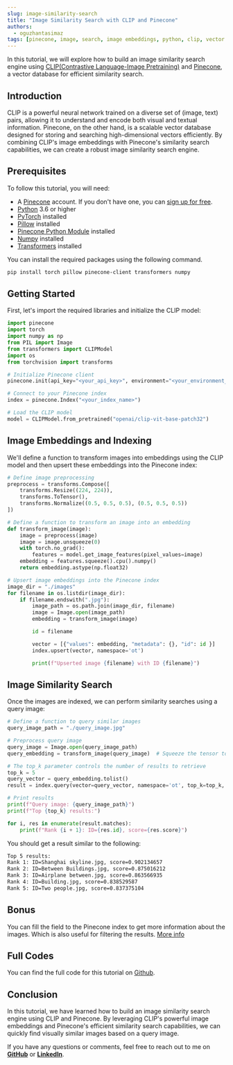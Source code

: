 ```yaml
---
slug: image-similarity-search
title: "Image Similarity Search with CLIP and Pinecone"
authors:
  - oguzhantasimaz
tags: [pinecone, image, search, image embeddings, python, clip, vector database, similarity search]
---
```


In this tutorial, we will explore how to build an image similarity search engine using [CLIP(Contrastive Language-Image Pretraining)](https://openai.com/blog/clip) and [Pinecone](https://www.pinecone.io/), a vector database for efficient similarity search. <br/>

## Introduction

CLIP is a powerful neural network trained on a diverse set of (image, text) pairs, allowing it to understand and encode both visual and textual information. Pinecone, on the other hand, is a scalable vector database designed for storing and searching high-dimensional vectors efficiently. By combining CLIP's image embeddings with Pinecone's similarity search capabilities, we can create a robust image similarity search engine.

## Prerequisites

To follow this tutorial, you will need:

- A [Pinecone](https://www.pinecone.io/) account. If you don't have one, you can [sign up for free](https://www.pinecone.io/start/).
- [Python](https://www.python.org/downloads/) 3.6 or higher
- [PyTorch](https://pytorch.org/get-started/locally/) installed
- [Pillow](https://pillow.readthedocs.io/en/stable/) installed
- [Pinecone Python Module](https://docs.pinecone.io/docs/python-client) installed
- [Numpy](https://numpy.org/install/) installed
- [Transformers](https://huggingface.co/transformers/installation.html) installed 

You can install the required packages using the following command.

```bash 
pip install torch pillow pinecone-client transformers numpy
```

## Getting Started

First, let's import the required libraries and initialize the CLIP model:

```python
import pinecone
import torch
import numpy as np
from PIL import Image
from transformers import CLIPModel
import os
from torchvision import transforms

# Initialize Pinecone client
pinecone.init(api_key="<your_api_key>", environment="<your_environment_name>")

# Connect to your Pinecone index
index = pinecone.Index("<your_index_name>")

# Load the CLIP model
model = CLIPModel.from_pretrained("openai/clip-vit-base-patch32")

```

## Image Embeddings and Indexing

We'll define a function to transform images into embeddings using the CLIP model and then upsert these embeddings into the Pinecone index:

```python
# Define image preprocessing
preprocess = transforms.Compose([
    transforms.Resize((224, 224)),
    transforms.ToTensor(),
    transforms.Normalize((0.5, 0.5, 0.5), (0.5, 0.5, 0.5))
])

# Define a function to transform an image into an embedding
def transform_image(image):
    image = preprocess(image)
    image = image.unsqueeze(0)
    with torch.no_grad():
        features = model.get_image_features(pixel_values=image)
    embedding = features.squeeze().cpu().numpy()
    return embedding.astype(np.float32)

# Upsert image embeddings into the Pinecone index
image_dir = "./images"
for filename in os.listdir(image_dir):
    if filename.endswith(".jpg"):
        image_path = os.path.join(image_dir, filename)
        image = Image.open(image_path)
        embedding = transform_image(image)

        id = filename

        vector = [{"values": embedding, "metadata": {}, "id": id }]
        index.upsert(vector, namespace='ot')

        print(f"Upserted image {filename} with ID {filename}")
```

## Image Similarity Search

Once the images are indexed, we can perform similarity searches using a query image:

```python
# Define a function to query similar images
query_image_path = "./query_image.jpg"

# Preprocess query image
query_image = Image.open(query_image_path)
query_embedding = transform_image(query_image)  # Squeeze the tensor to remove batch dimension

# The top_k parameter controls the number of results to retrieve
top_k = 5
query_vector = query_embedding.tolist()
result = index.query(vector=query_vector, namespace='ot', top_k=top_k, include_metadata=True, include_values=True)

# Print results
print(f"Query image: {query_image_path}")
print(f"Top {top_k} results:")

for i, res in enumerate(result.matches):
    print(f"Rank {i + 1}: ID={res.id}, score={res.score}")
```

You should get a result similar to the following:

```bash
Top 5 results:
Rank 1: ID=Shanghai skyline.jpg, score=0.902134657
Rank 2: ID=Between Buildings.jpg, score=0.875016212
Rank 3: ID=Airplane between.jpg, score=0.863566935
Rank 4: ID=Building.jpg, score=0.838529587
Rank 5: ID=Two people.jpg, score=0.837375104
```

## Bonus

You can fill the field to the Pinecone index to get more information about the images.
Which is also useful for filtering the results. [More info](https://docs.pinecone.io/docs/metadata-filtering) <br/>

## Full Codes

You can find the full code for this tutorial on [Github](https://github.com/oguzhantasimaz/image-similarity-search). <br/>

## Conclusion

In this tutorial, we have learned how to build an image similarity search engine using CLIP and Pinecone. By leveraging CLIP's powerful image embeddings and Pinecone's efficient similarity search capabilities, we can quickly find visually similar images based on a query image. <br/>

If you have any questions or comments, feel free to reach out to me on **[GitHub](https://github.com/oguzhantasimaz)** or **[LinkedIn](https://www.linkedin.com/in/oguzhantasimaz/)**. <br/>
